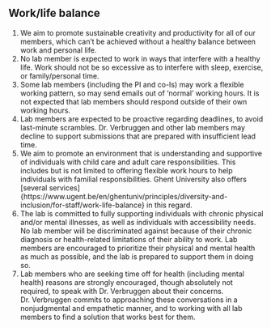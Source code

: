 ## Work/life balance

1.  We aim to promote sustainable
    creativity and productivity for all of our members, which can’t be
    achieved without a healthy balance between work and personal life.
2.  No lab member is expected to
    work in ways that interfere with a healthy life.  Work should not be so
    excessive as to interfere with sleep, exercise, or family/personal
    time.
3.  Some lab members (including the PI and co-Is) may work a flexible working pattern, so may send emails out of 'normal' working hours. It is not expected that lab members should respond outside of their own working hours.
4.  Lab members are expected to
    be proactive regarding deadlines, to avoid last-minute scrambles.
    Dr. Verbruggen and other lab members may decline to support
    submissions that are prepared with insufficient lead time.
5.  We aim to promote an
    environment that is understanding and supportive of individuals with
    child care and adult care responsibilities. This includes but is not
    limited to offering flexible work hours to help individuals with
    familial responsibilities. Ghent University also offers [several services]{https://www.ugent.be/en/ghentuniv/principles/diversity-and-inclusion/for-staff/work-life-balance} in this regard.    
6.  The lab is committed to fully
    supporting individuals with chronic physical and/or mental
    illnesses, as well as individuals with accessibility needs. No lab
    member will be discriminated against because of their chronic
    diagnosis or health-related limitations of their ability to work.
    Lab members are encouraged to prioritize their physical and mental
    health as much as possible, and the lab is prepared to support them
    in doing so.
7.  Lab members who are seeking
    time off for health (including mental health) reasons are strongly
    encouraged, though absolutely not required, to speak with Dr.
    Verbruggen about their concerns. Dr. Verbruggen commits to approaching
    these conversations in a nonjudgmental and empathetic manner, and to
    working with all lab members to find a solution that works best for
    them.

